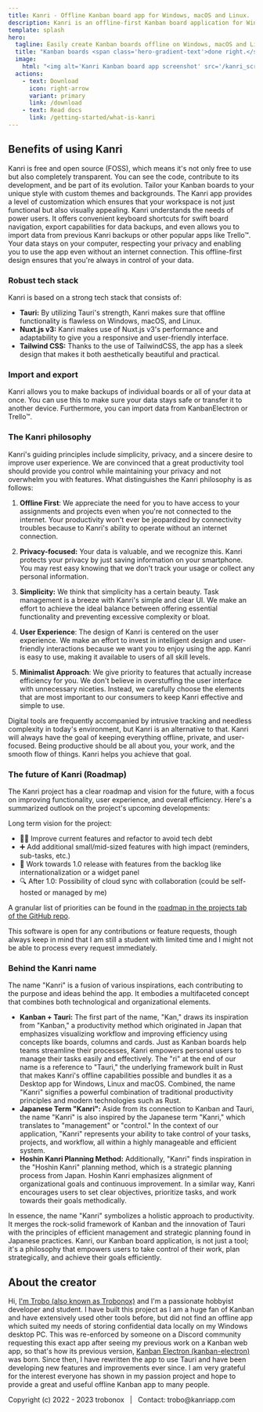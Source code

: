 ```yaml
---
title: Kanri - Offline Kanban board app for Windows, macOS and Linux.
description: Kanri is an offline-first Kanban board application for Windows, macOS and Linux, built with simplicity and user experience in mind - perfect for personal users and solo or indie devs. Free, open-source and no tracking.
template: splash
hero:
  tagline: Easily create Kanban boards offline on Windows, macOS and Linux. No internet requirement, no tracking and it's 100% free.
  title: "Kanban boards <span class='hero-gradient-text'>done right.</span>"
  image:
    html: "<img alt='Kanri Kanban board app screenshot' src='/kanri_screenshot.webp' />"
  actions:
    - text: Download
      icon: right-arrow
      variant: primary
      link: /download
    - text: Read docs
      link: /getting-started/what-is-kanri
---
```



## Benefits of using Kanri

<CardGrid stagger>
	<Card title="Open source" icon="open-book">
		Kanri is free and open source (FOSS), which means it's not only free to use but also completely transparent. You can see the code, contribute to its development, and be part of its evolution.
	</Card>
	<Card title="Highly customizable" icon="pencil">
		Tailor your Kanban boards to your unique style with custom themes and backgrounds. The Kanri app provides a level of customization which ensures that your workspace is not just functional but also visually appealing.
	</Card>
	<Card title="With power users in mind" icon="laptop">
		Kanri understands the needs of power users. It offers convenient keyboard shortcuts for swift board navigation, export capabilities for data backups, and even allows you to import data from previous Kanri backups or other popular apps like Trello™.
	</Card>
	<Card title="Offline-first" icon="document">
		Your data stays on your computer, respecting your privacy and enabling you to use the app even without an internet connection. This offline-first design ensures that you're always in control of your data.
	</Card>
</CardGrid>

<StarSection />

<ExtraDescription />

### Robust tech stack
Kanri is based on a strong tech stack that consists of:

- **Tauri:** By utilizing Tauri's strength, Kanri makes sure that offline functionality is flawless on Windows, macOS, and Linux.
- **Nuxt.js v3:** Kanri makes use of Nuxt.js v3's performance and adaptability to give you a responsive and user-friendly interface.
- **Tailwind CSS:** Thanks to the use of TailwindCSS, the app has a sleek design that makes it both aesthetically beautiful and practical.

### Import and export
Kanri allows you to make backups of individual boards or all of your data at once. You can use this to make sure your data stays safe or transfer it to another device. Furthermore, you can import data from KanbanElectron or Trello™.

### The Kanri philosophy
Kanri's guiding principles include simplicity, privacy, and a sincere desire to improve user experience. We are convinced that a great productivity tool should provide you control while maintaining your privacy and not overwhelm you with features. What distinguishes the Kanri philosophy is as follows:

1. **Offline First**: We appreciate the need for you to have access to your assignments and projects even when you're not connected to the internet. Your productivity won't ever be jeopardized by connectivity troubles because to Kanri's ability to operate without an internet connection.

2. **Privacy-focused:** Your data is valuable, and we recognize this. Kanri protects your privacy by just saving information on your smartphone. You may rest easy knowing that we don't track your usage or collect any personal information.

3. **Simplicity:** We think that simplicity has a certain beauty. Task management is a breeze with Kanri's simple and clear UI. We make an effort to achieve the ideal balance between offering essential functionality and preventing excessive complexity or bloat.

4. **User Experience**: The design of Kanri is centered on the user experience. We make an effort to invest in intelligent design and user-friendly interactions because we want you to enjoy using the app. Kanri is easy to use, making it available to users of all skill levels.

5. **Minimalist Approach**: We give priority to features that actually increase efficiency for you. We don't believe in overstuffing the user interface with unnecessary niceties.  Instead, we carefully choose the elements that are most important to our consumers to keep Kanri effective and simple to use.

Digital tools are frequently accompanied by intrusive tracking and needless complexity in today's environment, but Kanri is an alternative to that. Kanri will always have the goal of keeping everything offline, private, and user-focused. Being productive should be all about you, your work, and the smooth flow of things. Kanri helps you achieve that goal.

### The future of Kanri (Roadmap)
The Kanri project has a clear roadmap and vision for the future, with a focus on improving functionality, user experience, and overall efficiency. Here's a summarized outlook on the project's upcoming developments:

Long term vision for the project:
- 👷‍♂️ Improve current features and refactor to avoid tech debt
- ➕ Add additional small/mid-sized features with high impact (reminders, sub-tasks, etc.)
- 🚚 Work towards 1.0 release with features from the backlog like internationalization or a widget panel
- 🔍 After 1.0: Possibility of cloud sync with collaboration (could be self-hosted or managed by me)

A granular list of priorities can be found in the [roadmap in the projects tab of the GitHub repo](https://github.com/users/trobonox/projects/1).

This software is open for any contributions or feature requests, though always keep in mind that I am still a student with limited time and I might not be able to process every request immediately.

### Behind the Kanri name
The name "Kanri" is a fusion of various inspirations, each contributing to the purpose and ideas behind the app. It embodies a multifaceted concept that combines both technological and organizational elements.
- **Kanban + Tauri:** The first part of the name, "Kan," draws its inspiration from "Kanban," a productivity method which originated in Japan that emphasizes visualizing workflow and improving efficiency using concepts like boards, columns and cards. Just as Kanban boards help teams streamline their processes, Kanri empowers personal users to manage their tasks easily and effectively. The "ri" at the end of our name is a reference to "Tauri," the underlying framework built in Rust that makes Kanri's offline capabilities possible and bundles it as a Desktop app for Windows, Linux and macOS. Combined, the name "Kanri" signifies a powerful combination of traditional productivity principles and modern technologies such as Rust.
- **Japanese Term "Kanri":** Aside from its connection to Kanban and Tauri, the name "Kanri" is also inspired by the Japanese term "Kanri," which translates to "management" or "control." In the context of our application, "Kanri" represents your ability to take control of your tasks, projects, and workflow, all within a highly manageable and efficient system.
- **Hoshin Kanri Planning Method:** Additionally, "Kanri" finds inspiration in the "Hoshin Kanri" planning method, which is a strategic planning process from Japan. Hoshin Kanri emphasizes alignment of organizational goals and continuous improvement. In a similar way, Kanri encourages users to set clear objectives, prioritize tasks, and work towards their goals methodically.

In essence, the name "Kanri" symbolizes a holistic approach to productivity. It merges the rock-solid framework of Kanban and the innovation of Tauri with the principles of efficient management and strategic planning found in Japanese practices. Kanri, our Kanban board application, is not just a tool; it's a philosophy that empowers users to take control of their work, plan strategically, and achieve their goals efficiently.

## About the creator
Hi, [I'm Trobo (also known as Trobonox)](https://trobo.tech) and I'm a passionate hobbyist developer and student.
I have built this project as I am a huge fan of Kanban and have extensively used other tools before, but did not find an offline app which suited my needs of storing confidential data locally on my Windows desktop PC. This was re-enforced by someone on a Discord community requesting this exact app after seeing my previous work on a Kanban web app, so that's how its previous version, [Kanban Electron (kanban-electron)](https://github.com/trobonox/kanban-electron) was born.
Since then, I have rewritten the app to use Tauri and have been developing new features and improvements ever since. 
I am very grateful for the interest everyone has shown in my passion project and hope to provide a great and useful offline Kanban app to many people.

<ScriptComp client:only />

<footer>Copyright (c) 2022 - 2023 trobonox &nbsp; | &nbsp;  Contact: trobo@kanriapp.com</footer>
